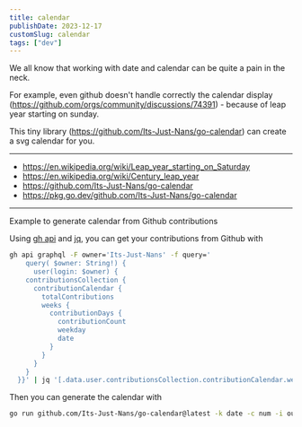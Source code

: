 ```yaml
---
title: calendar
publishDate: 2023-12-17
customSlug: calendar
tags: ["dev"]
---
```


We all know that working with date and calendar can be quite a pain in the neck.

For example, even github doesn't handle correctly the calendar display (https://github.com/orgs/community/discussions/74391) - because of leap year starting on sunday.

This tiny library (https://github.com/Its-Just-Nans/go-calendar) can create a svg calendar for you.

---

- https://en.wikipedia.org/wiki/Leap_year_starting_on_Saturday
- https://en.wikipedia.org/wiki/Century_leap_year
- https://github.com/Its-Just-Nans/go-calendar
- https://pkg.go.dev/github.com/Its-Just-Nans/go-calendar

---

Example to generate calendar from Github contributions

Using [gh api](https://cli.github.com/manual/gh) and [jq](https://github.com/jqlang/jq), you can get your contributions from Github with

```sh
gh api graphql -F owner='Its-Just-Nans' -f query='
    query( $owner: String!) {
      user(login: $owner) {
    contributionsCollection {
      contributionCalendar {
        totalContributions
        weeks {
          contributionDays {
            contributionCount
            weekday
            date
          }
        }
      }
    }
  }}' | jq '[.data.user.contributionsCollection.contributionCalendar.weeks | .[].contributionDays |.[] | {date: (.date), num:(.contributionCount)}]' > out.json
```

Then you can generate the calendar with

```sh
go run github.com/Its-Just-Nans/go-calendar@latest -k date -c num -i out.json -o contributions.svg
```

